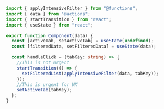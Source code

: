 ```typescript
import { applyIntensiveFilter } from "@functions";
import { data } from "@actions";
import { startTransition } from "react";
import { useState } from "react";

export function Component(data) {
  const [activeTab, setActiveTab] = useState(undefined);
  const [filteredData, setFilteredData] = useState(data);

  const handleClick = (tabKey: string) => {
    //This is not urgent
    startTransition(() => {
      setFilteredList(applyIntensiveFilter(data, tabKey));
    });
    //This is urgent for UX
    setActiveTab(tabKey);
  };
}
```
